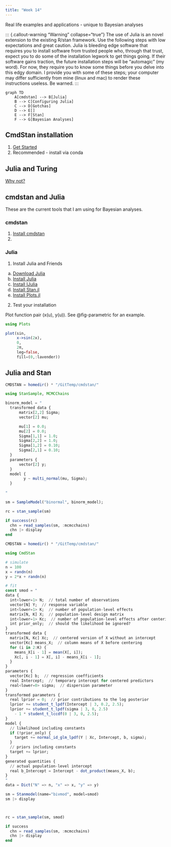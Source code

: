 ```yaml
---
title: "Week 14"
---
```


Real life examples and applications - unique to Bayesian analyses

::: {.callout-warning "Warning" collapse="true"}
The use of Julia is an novel extension to the existing R/stan framework. Use the following steps with low expectations and great caution. Julia is bleeding edge software that requires you to install software from trusted people who, through that trust, expect you to do some of the installation legwork to get things going. If their software gains traction, the future installation steps will be "automagic" (my word). For now, they require you to know some things before you delve into this edgy domain. I provide you with some of these steps; your computer may differ sufficiently from mine (linux and mac) to render these instructions useless. Be warned.
:::

```mermaid
graph TD
    A[cmdstan] --> B[Julia]
    B --> C[Configuring Julia]
    C --> D[Gotchas]
    D --> E[]
    E --> F[Stan]
    F --> G[Bayesian Analyses]

```

## CmdStan installation

1.  [Get Started](https://mc-stan.org/docs/cmdstan-guide/installation.html)
2. Recommended - install via conda 



## Julia and Turing

[Why not?](https://storopoli.io/Bayesian-Julia/)


## cmdstan and Julia

These are the current tools that I am using for Bayesian analyses.

### cmdstan

1. [Install cmdstan](https://mc-stan.org/docs/cmdstan-guide/installation.html)
2. 


### Julia

1.  Install Julia and Friends
a.  [Download Julia](https://julialang.org/downloads/)
b.  [Install Julia](https://julialang.org/downloads/platform/)
c.  [Install IJulia](https://quarto.org/docs/computations/julia.html#installation)
d.  [Install Stan.jl](https://github.com/StanJulia/Stan.jl)
e.  [Install Plots.jl](http://docs.juliaplots.org/latest/)

2.  Test your installation

Plot function pair (x(u), y(u)). See @fig-parametric for an example.

```julia
using Plots

plot(sin, 
     x->sin(2x), 
     0, 
     2π, 
     leg=false, 
     fill=(0,:lavender))
```

## Julia and Stan

```julia
CMDSTAN = homedir() * "/GitTemp/cmdstan/"

using StanSample, MCMCChains

binorm_model = "
  transformed data {
      matrix[2,2] Sigma;
      vector[2] mu;

      mu[1] = 0.0;
      mu[2] = 0.0;
      Sigma[1,1] = 1.0;
      Sigma[2,2] = 1.0;
      Sigma[1,2] = 0.10;
      Sigma[2,1] = 0.10;
  }
  parameters {
      vector[2] y;
  }
  model {
        y ~ multi_normal(mu, Sigma);
  }
  
"

sm = SampleModel("binormal", binorm_model);

rc = stan_sample(sm)

if success(rc)
  chn = read_samples(sm, :mcmcchains)
  chn |> display
end
```

```julia
CMDSTAN = homedir() * "/GitTemp/cmdstan/"

using CmdStan

# simulate
n = 100
x = randn(n)
y = 2*x + randn(n)

# fit
const smod = "
data {
  int<lower=1> N;  // total number of observations
  vector[N] Y;  // response variable
  int<lower=1> K;  // number of population-level effects
  matrix[N, K] X;  // population-level design matrix
  int<lower=1> Kc;  // number of population-level effects after centering
  int prior_only;  // should the likelihood be ignored?
}
transformed data {
  matrix[N, Kc] Xc;  // centered version of X without an intercept
  vector[Kc] means_X;  // column means of X before centering
  for (i in 2:K) {
    means_X[i - 1] = mean(X[, i]);
    Xc[, i - 1] = X[, i] - means_X[i - 1];
  }
}
parameters {
  vector[Kc] b;  // regression coefficients
  real Intercept;  // temporary intercept for centered predictors
  real<lower=0> sigma;  // dispersion parameter
}
transformed parameters {
  real lprior = 0;  // prior contributions to the log posterior
  lprior += student_t_lpdf(Intercept | 3, 0.2, 2.5);
  lprior += student_t_lpdf(sigma | 3, 0, 2.5)
    - 1 * student_t_lccdf(0 | 3, 0, 2.5);
}
model {
  // likelihood including constants
  if (!prior_only) {
    target += normal_id_glm_lpdf(Y | Xc, Intercept, b, sigma);
  }
  // priors including constants
  target += lprior;
}
generated quantities {
  // actual population-level intercept
  real b_Intercept = Intercept - dot_product(means_X, b);
}
"
data = Dict("N" => n, "x" => x, "y" => y)

sm = Stanmodel(name="bivmod", model=smod)
sm |> display



rc = stan_sample(sm, smod)

if success
  chn = read_samples(sm, :mcmcchains)
  chn |> display
end


```
